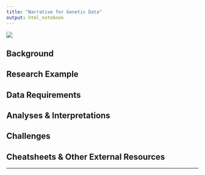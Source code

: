 ```yaml
---
title: "Narrative for Genetic Data"
output: html_notebook
---
```

![](https://live.staticflickr.com/65535/51022898606_826b8ed709_c_d.jpg)

## Background




## Research Example




## Data Requirements




## Analyses & Interpretations




## Challenges




## Cheatsheets & Other External Resources




---
